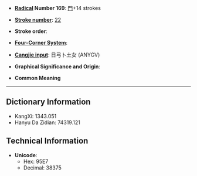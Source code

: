 * '''[[Wiktionary:Chinese radical index| Radical]] Number 169''': [[Wiktionary:Chinese radical index 門|門]]+14 strokes

* '''[[Wiktionary:Chinese total strokes index|Stroke number]]''': [[Wiktionary:Chinese total strokes index 22|22]]

* '''Stroke order''': 

* '''[[Wiktionary:Chinese four corner index|Four-Corner System]]''': 

* '''[[Wiktionary:Chinese Cangjie index|Cangjie input]]''': 日弓卜土女 (ANYGV)

* '''Graphical Significance and Origin''': 

* '''Common Meaning'''

----

== Dictionary Information ==

* KangXi: 1343.051
* Hanyu Da Zidian: 74319.121

== Technical Information ==

* '''Unicode''':
** Hex: 95E7
** Decimal: 38375